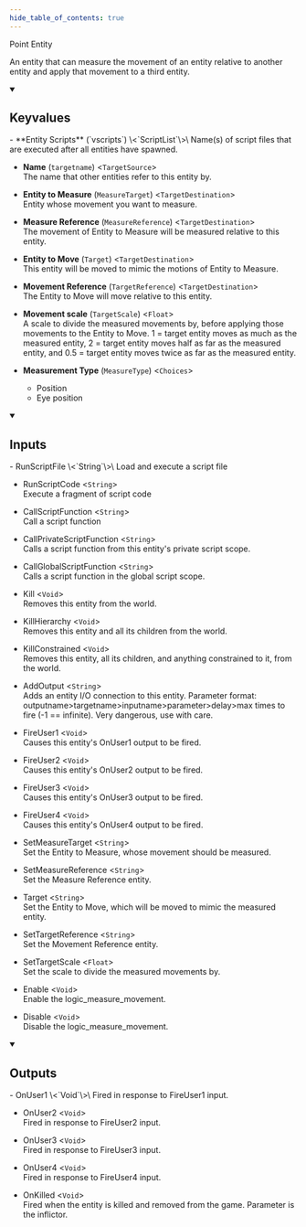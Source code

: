 ```yaml
---
hide_table_of_contents: true
---
```


<!---
!!!!!!
THIS PAGE IS AUTOGENERATED FROM GAME FGD DEFINITIONS!
DO NOT EDIT MANUALLY!
!!!!!!

In order to make edits, you can make an annotation file in /fgd_dump_overrides
-->


Point Entity

An entity that can measure the movement of an entity relative to another entity and apply that movement to a third entity.

<details open>
<summary><h2>Keyvalues</h2></summary>
- **Entity Scripts** (`vscripts`) \<`ScriptList`\>\
Name(s) of script files that are executed after all entities have spawned.

- **Name** (`targetname`) \<`TargetSource`\>\
The name that other entities refer to this entity by.

- **Entity to Measure** (`MeasureTarget`) \<`TargetDestination`\>\
Entity whose movement you want to measure.

- **Measure Reference** (`MeasureReference`) \<`TargetDestination`\>\
The movement of Entity to Measure will be measured relative to this entity.

- **Entity to Move** (`Target`) \<`TargetDestination`\>\
This entity will be moved to mimic the motions of Entity to Measure.

- **Movement Reference** (`TargetReference`) \<`TargetDestination`\>\
The Entity to Move will move relative to this entity.

- **Movement scale** (`TargetScale`) \<`Float`\>\
A scale to divide the measured movements by, before applying those movements to the Entity to Move. 1 = target entity moves as much as the measured entity, 2 = target entity moves half as far as the measured entity, and 0.5 = target entity moves twice as far as the measured entity.

- **Measurement Type** (`MeasureType`) \<`Choices`\>
  - Position
  - Eye position



 </details>
<details open>
<summary><h2>Inputs</h2></summary>
- RunScriptFile \<`String`\>\
Load and execute a script file

- RunScriptCode \<`String`\>\
Execute a fragment of script code

- CallScriptFunction \<`String`\>\
Call a script function

- CallPrivateScriptFunction \<`String`\>\
Calls a script function from this entity's private script scope.

- CallGlobalScriptFunction \<`String`\>\
Calls a script function in the global script scope.

- Kill \<`Void`\>\
Removes this entity from the world.

- KillHierarchy \<`Void`\>\
Removes this entity and all its children from the world.

- KillConstrained \<`Void`\>\
Removes this entity, all its children, and anything constrained to it, from the world.

- AddOutput \<`String`\>\
Adds an entity I/O connection to this entity. Parameter format: outputname&gt;targetname>inputname&gt;parameter&gt;delay&gt;max times to fire (-1 == infinite). Very dangerous, use with care.

- FireUser1 \<`Void`\>\
Causes this entity's OnUser1 output to be fired.

- FireUser2 \<`Void`\>\
Causes this entity's OnUser2 output to be fired.

- FireUser3 \<`Void`\>\
Causes this entity's OnUser3 output to be fired.

- FireUser4 \<`Void`\>\
Causes this entity's OnUser4 output to be fired.

- SetMeasureTarget \<`String`\>\
Set the Entity to Measure, whose movement should be measured.

- SetMeasureReference \<`String`\>\
Set the Measure Reference entity.

- Target \<`String`\>\
Set the Entity to Move, which will be moved to mimic the measured entity.

- SetTargetReference \<`String`\>\
Set the Movement Reference entity.

- SetTargetScale \<`Float`\>\
Set the scale to divide the measured movements by.

- Enable \<`Void`\>\
Enable the logic_measure_movement.

- Disable \<`Void`\>\
Disable the logic_measure_movement.


 </details>
<details open>
<summary><h2>Outputs</h2></summary>
- OnUser1 \<`Void`\>\
Fired in response to FireUser1 input.

- OnUser2 \<`Void`\>\
Fired in response to FireUser2 input.

- OnUser3 \<`Void`\>\
Fired in response to FireUser3 input.

- OnUser4 \<`Void`\>\
Fired in response to FireUser4 input.

- OnKilled \<`Void`\>\
Fired when the entity is killed and removed from the game. Parameter is the inflictor.


 </details>